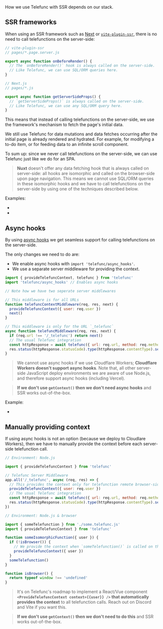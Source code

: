 
How we use Telefunc with SSR depends on our stack.

## SSR frameworks

When using an SSR framework such as [Next](https://nextjs.org/) or [`vite-plugin-ssr`](https://vite-plugin-ssr.com/),
there is no need to call telefunctions on the server-side:

```js
// vite-plugin-ssr
// pages/*.page.server.js

export async function onBeforeRender() {
  // The `onBeforeRender()` hook is always called on the server-side.
  // Like Telefunc, we can use SQL/ORM queries here.
}
```

```js
// Next.js
// pages/*.js

export async function getServerSideProps() {
  // `getServerSideProps()` is always called on the server-side.
  // Like Telefunc, we can use any SQL/ORM query here.
}
```

This means that instead of calling telefunctions on the server-side,
we use the framework's mechanism to fetch the page's initial data.

We still use Telefunc for data mutations and data fetches occurring after the initial page is already rendered and hydrated.
For example, for modifying a to-do item, or for feeding data to an infinite scroll component.

To sum up: since we never call telefunctions on the server-side, we can use Telefunc just like we do for an SPA.

> **Nuxt** doesn't offer any data fetching hook that is always called on server-side: all hooks are isomorphic and called on the browser-side upon page navigation. This means we cannot use SQL/ORM queries in these isomorphic hooks and we have to call telefunctions on the server-side by using one of the techniques described below.

Examples:
 - <Link href="/examples/vite-plugin-ssr" />
 - <Link href="/examples/next" />


## Async hooks

By using [async hooks](https://nodejs.org/api/async_hooks.html) we get seamless support for calling telefunctions on the server-side.

The only changes we need to do are:
 - We enable async hooks with `import 'telefunc/async_hooks'`.
 - We use a separate server middleware for providing the context.

```js
import { provideTelefuncContext, telefunc } from 'telefunc'
import 'telefunc/async_hooks' // Enables async hooks

// Note how we have two seperate server middlewares

// This middleware is for all URLs
function telefuncContextMiddleware(req, res, next) {
  provideTelefuncContext({ user: req.user })
  next()
}

// This middleware is only for the URL `_telefunc`
async function telefuncMiddleware(req, res, next) {
  if (req.url !== '/_telefunc') return next()
  // The usual Telefunc integration
  const httpResponse = await telefunc({ url: req.url, method: req.method, body: req.body })
  res.status(httpResponse.statusCode).type(httpResponse.contentType).send(httpResponse.body)
}
```

> We cannot use async hooks if we use Cloudflare Workers; **Cloudflare Workers doesn't support async hooks**. Note that, all other server-side JavaScript deploy environments we are aware of use Node.js, and therefore support async hooks (including Vercel).

> **If we don't use `getContext()` then we don't need async hooks** and SSR works out-of-the-box.

Example:
 - <Link href="/examples/nuxt" />


## Manually providing context

If using async hooks is not an option (because we deploy to Cloudlare Workers), then we have to manually provide the context before each server-side telefunction call.

```js
// Environment: Node.js

import { provideTelefuncContext } from 'telefunc'

// Telefunc Server Middleware
app.all('/_telefunc', async (req, res) => {
  // This provides the context only for telefunction remote browser-side calls.
  provideTelefuncContext({ user: req.user })
  // The usual Telefunc integration
  const httpResponse = await telefunc({ url: req.url, method: req.method, body: req.body })
  res.status(httpResponse.statusCode).type(httpResponse.contentType).send(httpResponse.body)
})
```

```js
// Environment: Node.js & browser

import { someTelefunction } from './some.telefunc.js'
import { provideTelefuncContext } from 'telefunc'

function someIsomorphicFunction({ user }) {
  if (!isBrowser()) {
    // We provide the context when `someTelefunction()` is called on the server-side
    provideTelefuncContext({ user })
  }
  someTelefunction()
}

function isBrowser() {
  return typeof window !== 'undefined'
}
```

> It's on Telefunc's roadmap to implement a React/Vue component **`<ProvideTelefuncContext context={{user}} />` that automatically provides the context** to all telefunction calls. Reach out on Discord and Vite if you want this.

> **If we don't use `getContext()` then we don't need to do this** and SSR works out-of-the-box.

